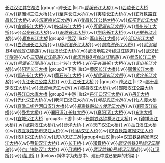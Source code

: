 {{Navbox
|name=湖北桥隧
|title=[[湖北桥隧]]
|above = {{nowrap begin}}[[武汉桥梁与隧道列表]]{{·}}[[长江]]{{to}}[[汉江 (中国)|汉江]]{{to}}[[其它]]{{to}}[[湖泊]]{{nowrap end}}
|group1=跨[[长江]]
|list1={{Navbox|child
|group1=上游
|list1={{nowrap begin}}[[巴东长江大桥]]{{.w}}''[[香溪长江大桥]]''{{.w}}[[西陵长江大桥]]{{.w}}[[葛洲坝三江大桥]]{{.w}}[[至喜长江大桥]]{{.w}}[[夷陵长江大桥]]{{.w}}[[宜万铁路宜昌长江大桥]]''{{.w}}[[伍家岗长江大桥]]''{{.w}}[[宜昌长江公路大桥]]{{.w}}''[[红花套长江大桥]]''{{.w}}[[宜都长江大桥]]{{.w}}[[枝城长江大桥]]{{.w}}''[[百里洲长江大桥]]''{{.w}}[[荆州长江大桥]]{{.w}}''[[公安长江大桥]]''{{.w}}''[[石首长江大桥]]''{{.w}}[[荆岳长江大桥]]{{.w}}''[[赤壁长江大桥]]''{{.w}}''[[嘉鱼长江大桥]]''{{nowrap end}}
|group2=[[武汉]]
|list2={{nowrap begin}}[[军山长江大桥]]{{.w}}''[[沌口长江大桥]]''{{.w}}[[白沙洲长江大桥]]{{.w}}''[[杨泗港长江大桥]]''{{.w}}''[[鹦鹉洲长江大桥]]''{{.w}}''[[武汉地铁4号线过江隧道]]''{{.w}}[[武汉长江大桥]]{{.w}}[[武汉地铁2号线过江隧道]]{{.w}}[[武汉长江隧道]]{{.w}}''[[三阳路长江隧道]]''{{.w}}''[[武汉地铁8号线过江隧道]]''{{.w}}[[武汉长江二桥]]{{.w}}''[[后湖长江隧道]]''{{.w}}[[二七长江大桥]]{{.w}}[[天兴洲长江大桥]]{{.w}}''[[青山长江大桥]]''{{.w}}[[阳逻长江大桥]]{{nowrap end}}
|group3=下游
|list3={{nowrap begin}}[[黄冈长江大桥]]{{.w}}[[鄂黄长江大桥]]{{.w}}[[鄂东长江大桥]]{{.w}}[[黄石长江大桥]]{{.w}}''[[棋盘洲长江大桥]]''{{.w}}''[[武穴长江大桥]]''{{.w}}[[九江长江公路大桥]]{{.w}}[[九江长江大桥]]{{nowrap end}}
}}
|group2=跨[[汉江 (中国)|汉江]]
|list2={{Navbox|child
|group1=上游
|list1={{nowrap begin}}[[将军河汉江大桥]]{{.w}}[[郧十高速汉江大桥]]{{.w}}''[[沧浪洲汉江大桥]]''{{.w}}[[郧县汉江大桥]]{{.w}}[[郧阳汉江公路大桥]]{{.w}}[[丹江口水库大桥]]{{nowrap end}}
|group2=中游
|list2={{nowrap begin}}[[丹江口汉江大桥]]{{.w}}[[丹江大桥]]{{.w}}[[光化汉江大桥]]{{.w}}[[老河口汉江大桥]]{{.w}}''[[河谷汉江大桥]]''{{.w}}[[仙人渡大桥]]{{.w}}[[襄渝二线老河口汉江大桥]]{{.w}}''[[襄渝铁路仙人渡汉江大桥]]''{{.w}}[[襄阳汉江四桥]]{{.w}}[[卧龙大桥]]{{.w}}[[襄阳汉江长虹大桥]]{{.w}}[[襄阳汉江大桥]]{{.w}}[[东津大桥]]{{.w}}[[宜城汉江大桥]]{{nowrap end}}
|group3=下游
|list3={{nowrap begin}}[[长荆铁路钟祥汉江大桥]]{{.w}}[[钟祥汉江大桥]]{{.w}}[[武荆汉江大桥]]{{.w}}[[沙洋大桥]]{{.w}}[[天门汉江大桥]]{{.w}}[[岳口汉江大桥]]{{.w}}[[汉宜铁路彭市汉江大桥]]{{.w}}[[仙桃汉江大桥]]{{.w}}[[汉宜铁路沉湖汉江大桥]]{{.w}}[[汉川汉江大桥]]{{.w}}''[[汉川汉江二桥]]''{{nowrap end}}
|group4=[[武汉]]
|list4={{nowrap begin}}[[汉宜铁路蔡家湾汉江大桥]]{{.w}}[[蔡甸汉江大桥]]{{.w}}[[长丰桥]]{{.w}}[[知音桥]]{{.w}}''[[武汉地铁3号线汉江隧道]]''{{.w}}[[京广铁路汉江大桥]]{{.w}}[[月湖桥]]{{.w}}''[[武汉地铁6号线汉江隧道]]''{{.w}}[[江汉桥]]{{.w}}[[晴川桥]]{{nowrap end}}
}}
|below=斜体字为规划中、建设中或已废弃的桥梁
}}<noinclude>